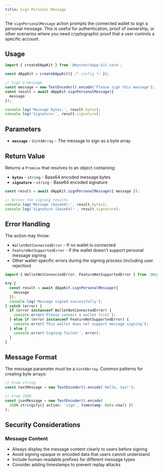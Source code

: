 ```yaml
---
title: Sign Personal Message
---
```


The `signPersonalMessage` action prompts the connected wallet to sign a personal message. This is useful for authentication, proof of ownership, or other scenarios where you need cryptographic proof that a user controls a specific account.

## Usage

```typescript
import { createDAppKit } from '@mysten/dapp-kit-core';

const dAppKit = createDAppKit({ /* config */ });

// Sign a message
const message = new TextEncoder().encode('Please sign this message');
const result = await dAppKit.signPersonalMessage({
  message
});

console.log('Message bytes:', result.bytes);
console.log('Signature:', result.signature);
```

## Parameters

- **`message`** - `Uint8Array` - The message to sign as a byte array

## Return Value

Returns a `Promise` that resolves to an object containing:
- **`bytes`** - `string` - Base64 encoded message bytes
- **`signature`** - `string` - Base64 encoded signature

```typescript
const result = await dAppKit.signPersonalMessage({ message });

// Access the signing results
console.log('Message (base64):', result.bytes);
console.log('Signature (base64):', result.signature);
```

## Error Handling

The action may throw:
- `WalletNotConnectedError` - If no wallet is connected
- `FeatureNotSupportedError` - If the wallet doesn't support personal message signing
- Other wallet-specific errors during the signing process (including user rejection)

```typescript
import { WalletNotConnectedError, FeatureNotSupportedError } from '@mysten/dapp-kit-core';

try {
  const result = await dAppKit.signPersonalMessage({ 
    message 
  });
  console.log('Message signed successfully');
} catch (error) {
  if (error instanceof WalletNotConnectedError) {
    console.error('Please connect a wallet first');
  } else if (error instanceof FeatureNotSupportedError) {
    console.error('This wallet does not support message signing');
  } else {
    console.error('Signing failed:', error);
  }
}
```

## Message Format

The message parameter must be a `Uint8Array`. Common patterns for creating byte arrays:

```typescript
// From string
const textMessage = new TextEncoder().encode('Hello, Sui!');

// From JSON
const jsonMessage = new TextEncoder().encode(
  JSON.stringify({ action: 'sign', timestamp: Date.now() })
);
```

## Security Considerations

### Message Content

- Always display the message content clearly to users before signing
- Avoid signing opaque or encoded data that users cannot understand
- Include human-readable prefixes for different message types
- Consider adding timestamps to prevent replay attacks

